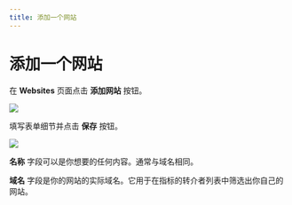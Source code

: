 ```yaml
---
title: 添加一个网站
---
```


# 添加一个网站

在 **Websites** 页面点击 **添加网站** 按钮。

<img src="/images/cloud/website-add.png" />

填写表单细节并点击 **保存** 按钮。

<img src="/images/cloud/website-add-form.png" />

**名称** 字段可以是你想要的任何内容。通常与域名相同。

**域名** 字段是你的网站的实际域名。它用于在指标的转介者列表中筛选出你自己的网站。